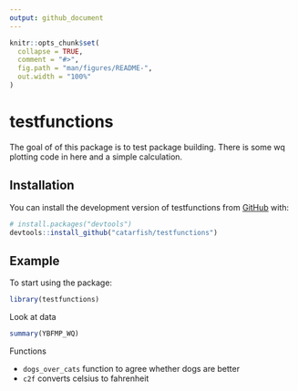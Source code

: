 ```yaml
---
output: github_document
---
```


<!-- README.md is generated from README.Rmd. Please edit that file -->

```r
knitr::opts_chunk$set(
  collapse = TRUE,
  comment = "#>",
  fig.path = "man/figures/README-",
  out.width = "100%"
)
```

# testfunctions

<!-- badges: start -->
<!-- badges: end -->

The goal of of this package is to test package building. There is some wq plotting code in here and a simple calculation. 

## Installation

You can install the development version of testfunctions from [GitHub](https://github.com/) with:

``` r
# install.packages("devtools")
devtools::install_github("catarfish/testfunctions")
```

## Example

To start using the package:
```r
library(testfunctions)
```

Look at data
```r
summary(YBFMP_WQ)
```

Functions

* `dogs_over_cats` function to agree whether dogs are better
* `c2f` converts celsius to fahrenheit

